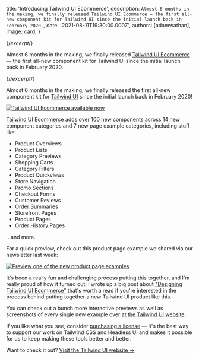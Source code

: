 
  title: 'Introducing Tailwind UI Ecommerce',
  description: `Almost 6 months in the making, we finally released Tailwind UI Ecommerce — the first all-new component kit for Tailwind UI since the initial launch back in February 2020.`,
  date: '2021-08-11T19:30:00.000Z',
  authors: [adamwathan],
  image: card,
}

{/*excerpt*/}

Almost 6 months in the making, we finally released [Tailwind UI Ecommerce](https://tailwindui.com/#product-ecommerce) — the first all-new component kit for Tailwind UI since the initial launch back in February 2020.

{/*/excerpt*/}

Almost 6 months in the making, we finally released the first all-new component kit for [Tailwind UI](https://tailwindui.com) since the initial launch back in February 2020!

[![Tailwind UI Ecommerce available now](./card.jpg)](https://tailwindui.com)

[Tailwind UI Ecommerce](https://tailwindui.com/#product-ecommerce) adds over 100 new components across 14 new component categories and 7 new page example categories, including stuff like:

- Product Overviews
- Product Lists
- Category Previews
- Shopping Carts
- Category Filters
- Product Quickviews
- Store Navigation
- Promo Sections
- Checkout Forms
- Customer Reviews
- Order Summaries
- Storefront Pages
- Product Pages
- Order History Pages

...and more.

For a quick preview, check out this product page example we shared via our newsletter last week:

[![Preview one of the new product page examples](./product-page-preview.jpg)](https://tailwindui.com/page-examples/ecommerce-product-page-02)

It's been a really fun and challenging process putting this together, and I'm really proud of how it turned out. I wrote up a big post about ["Designing Tailwind UI Ecommerce"](https://blog.tailwindcss.com/designing-tailwind-ui-ecommerce) that's worth a read if you're interested in the process behind putting together a new Tailwind UI product like this.

You can check out a bunch more interactive previews as well as screenshots of every single new example over at [the Tailwind UI website](https://tailwindui.com/#product-ecommerce).

If you like what you see, consider [purchasing a license](https://tailwindui.com/pricing) — it's the best way to support our work on Tailwind CSS and Headless UI and makes it possible for us to keep making these tools better and better.

Want to check it out? <a href="https://tailwindui.com">Visit the Tailwind UI website →</a>
